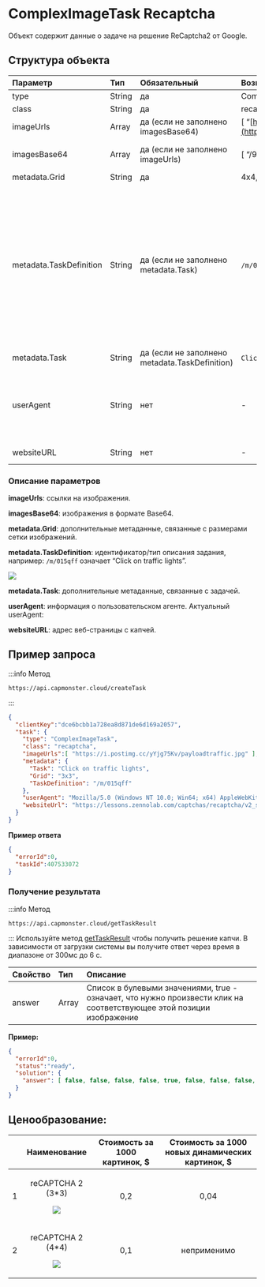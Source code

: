 ﻿---
sidebar_position: 7
sidebar_label: ComplexImageTask Recaptcha
---


# ComplexImageTask Recaptcha
Объект содержит данные о задаче на решение ReCaptcha2 от Google.

## **Структура объекта**

|**Параметр**|**Тип**|**Обязательный**|**Возможные значения**|**Описание**|
| :- | :- | :- | :- | :- |
|type|String|да|ComplexImageTask|Определяет тип объекта задачи.|
|class|String|да|recaptcha|Определяет класс объекта задачи.|
|imageUrls|Array|да (если не заполнено imagesBase64)|[ “[https://i.postimg.cc/yYjg75Kv/img1.jpg](https://i.postimg.cc/yYjg75Kv/payloadtraffic.jpg)”]|Цельное изображение 4x4, [3x3](https://i.postimg.cc/yYjg75Kv/payloadtraffic.jpg) или новой части капчи 1x1 (в массиве).|
|imagesBase64|Array|да (если не заполнено imageUrls)|[ “/9j/4AAQSkZJRgABAQEAAAAAAAD…”]|Цельное изображение 4x4, [3x3](https://i.postimg.cc/yYjg75Kv/payloadtraffic.jpg) или новой части капчи 1x1 в формате base64 (в массиве).|
|metadata.Grid|String|да|4x4, 3x3, 1x1|Размер сетки с изображениями.|
|metadata.TaskDefinition|String|да (если не заполнено metadata.Task)|`/m/015qff` и другие|<p>Техническое значение, определяющее тип задания</p><p>**Как получить TaskDefinition**</p><p>Данные можно найти в ответах на запросы `/recaptcha/{recaptchaApi}/reload` или `/recaptcha/{recaptchaApi}/userverify`, где recaptchaApi - это "enterprise" или "api2" в зависимости от типа Recaptcha. В ответе лежит json, в котором можно взять список TaskDefinition-ов для подгруженных капч.</p>|
|metadata.Task|String|да (если не заполнено metadata.TaskDefinition)|`Click on traffic lights` и другие|Текст задания (<u>на английском</u>).|
|userAgent|String|нет|-|User-Agent браузера, используемый при загрузке изображений, если были переданы ссылки в imageUrls. Необходимо использовать подпись современного браузера, иначе Google будет возвращать ошибку, требуя обновить браузер.|
|websiteURL|String|нет|-|Адрес страницы, на которой решается капча.|

### **Описание параметров**

**imageUrls**: ссылки на изображения.

**imagesBase64**: изображения в формате Base64.

**metadata.Grid**: дополнительные метаданные, связанные с размерами сетки изображений.

**metadata.TaskDefinition**: идентификатор/тип описания задания, например: `/m/015qff` означает “Click on traffic lights”. 

![](taskdefinition.png)

**metadata.Task**: дополнительные метаданные, связанные с задачей.

**userAgent**: информация о пользовательском агенте. Актуальный userAgent: <UserAgent />

**websiteURL**: адрес веб-страницы с капчей. 

## **Пример запроса**

:::info Метод
```http
https://api.capmonster.cloud/createTask
```
:::
```json
{
  "clientKey":"dce6bcbb1a728ea8d871de6d169a2057",
  "task": {
    "type": "ComplexImageTask",
    "class": "recaptcha",
    "imageUrls":[ "https://i.postimg.cc/yYjg75Kv/payloadtraffic.jpg" ],
    "metadata": {
      "Task": "Click on traffic lights",
      "Grid": "3x3",
      "TaskDefinition": "/m/015qff"
    },
    "userAgent": "Mozilla/5.0 (Windows NT 10.0; Win64; x64) AppleWebKit/537.36 (KHTML, like Gecko) Chrome/125.0.0.0 Safari/537.36.",
    "websiteUrl": "https://lessons.zennolab.com/captchas/recaptcha/v2_simple.php?level=middle"
  }
}
```



**Пример ответа**
```json
{
  "errorId":0,
  "taskId":407533072
}
```
### **Получение результата**
:::info Метод
```http
https://api.capmonster.cloud/getTaskResult
```
:::
Используйте метод [getTaskResult](../api/methods/get-task-result.md) чтобы получить решение капчи. В зависимости от загрузки системы вы получите ответ через время в диапазоне от 300мс до 6 с.

|**Свойство**|**Тип**|**Описание**|
| :- | :- | :- |
|answer|Array|Список в булевыми значениями, true - означает, что нужно произвести клик на соответствующее этой позиции изображение|

**Пример:**
```json
{
  "errorId":0,
  "status":"ready",
  "solution": {
    "answer": [ false, false, false, false, true, false, false, false, false ]
  }
}
```

## **Ценообразование**: 

||**Наименование**|**Стоимость за 1000 картинок, $**|**Стоимость за 1000 новых динамических картинок, $**|
| :-: | :-: | :-: | :-: |
|1|<p>reCAPTCHA 2 (3\*3)</p><p>![](Aspose.Words.3eba36bc-cab6-486e-9e8f-1e38b225e806.001.png)</p><p></p>|0,2|0,04 |
|2|<p>reCAPTCHA 2 (4\*4)</p><p>![](Aspose.Words.3eba36bc-cab6-486e-9e8f-1e38b225e806.002.png)</p>|0,1|неприменимо |

